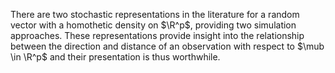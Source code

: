 

There are two stochastic representations in the literature for a random vector with a homothetic density on $\R^p$, providing two simulation approaches. These representations provide insight into the relationship between the direction and distance of an observation with respect to $\mub \in \R^p$ and their presentation is thus worthwhile.

<!-- In general, $\Xb \in \R^p$ with density $f \in \HC{D}$ can be represented as an affine transformation of a uniform random vector $\Ub$ that multiplies $\Ub$ by a scaling random variable in $\R^{+}$ and adds a location vector $\mub \in \R^p$. While each stochastic representation is similar in its functional form, they differ in the distributions of $\Ub$ and the scaling random variable. -->